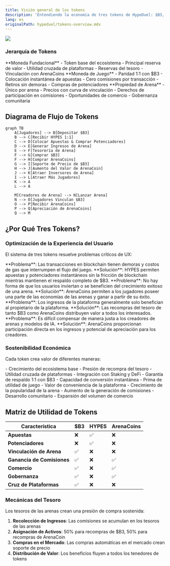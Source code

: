 ```yaml
---
title: Visión general de los tokens
description: 'Entendiendo la economía de tres tokens de HypeDuel: $B3, HYPES y ArenaCoins'
lang: es
originalPath: hypeduel/tokens-overview.mdx
---
```

<img src="/images/hypeduel-how-hypes-work.png" className="w-full rounded-xl mb-6" />

### Jerarquía de Tokens

<Tabs>
  <Tab title="$B3 Token" icon="coins">
    **Moneda Fundacional** - Token base del ecosistema - Principal reserva de valor - Utilidad cruzada de plataformas - Reservas del tesoro
    - Vinculación con ArenaCoins
  </Tab>

<Tab title="Créditos HYPES" icon="bolt">
  **Moneda de Juego** - Paridad 1:1 con $B3 - Colocación instantánea de apuestas - Cero comisiones por transacción - Retiros sin demoras - Compras de potenciadores
</Tab>

  <Tab title="ArenaCoins" icon="chart-line">
    **Propiedad de Arena** - Único por arena - Precios con curva de vinculación - Derechos de participación en comisiones - Oportunidades de comercio -
    Gobernanza comunitaria
  </Tab>
</Tabs>

## Diagrama de Flujo de Tokens

```mermaid
graph TB
    A[Jugadores] --> B[Depositar $B3]
    B --> C[Recibir HYPES 1:1]
    C --> D[Colocar Apuestas & Comprar Potenciadores]
    D --> E[Generar Ingresos de Arena]
    E --> F[Tesorería de Arena]
    F --> G[Comprar $B3]
    F --> H[Comprar ArenaCoins]
    G --> I[Soporte de Precio de $B3]
    H --> J[Aumento del Valor de ArenaCoin]
    J --> K[Atraer Inversores de Arena]
    I --> L[Atraer Más Jugadores]
    K --> A
    L --> A

    M[Creadores de Arena] --> N[Lanzar Arena]
    N --> O[Jugadores Vinculan $B3]
    O --> P[Recibir ArenaCoins]
    P --> Q[Apreciación de ArenaCoins]
    Q --> M
```

## ¿Por Qué Tres Tokens?

### Optimización de la Experiencia del Usuario

El sistema de tres tokens resuelve problemas críticos de UX:

<AccordionGroup>
  <Accordion title="Transacciones Instantáneas">
    **Problema**: Las transacciones en blockchain tienen demoras y costos de gas que interrumpen el flujo del juego. **Solución**: HYPES
    permiten apuestas y potenciadores instantáneos sin la fricción de blockchain mientras mantienen el respaldo completo de $B3.
  </Accordion>

<Accordion title="Inversión en Arenas">
  **Problema**: No hay forma de que los usuarios inviertan o se beneficien del crecimiento exitoso de una arena. **Solución**: ArenaCoins permiten
  a los jugadores poseer una parte de las economías de las arenas y ganar a partir de su éxito.
</Accordion>

<Accordion title="Captura de Valor">
  **Problema**: Los ingresos de la plataforma generalmente solo benefician al propietario de la plataforma. **Solución**: Las recompras del tesoro de tanto $B3
  como ArenaCoins distribuyen valor a todos los interesados.
</Accordion>

  <Accordion title="Incentivos para Creadores">
    **Problema**: Es difícil compensar de manera justa a los creadores de arenas y modelos de IA. **Solución**: ArenaCoins proporcionan
    participación directa en los ingresos y potencial de apreciación para los creadores.
  </Accordion>
</AccordionGroup>

### Sostenibilidad Económica

Cada token crea valor de diferentes maneras:

<Card title="Impulsores del Valor de $B3" icon="arrow-right">
  - Crecimiento del ecosistema base 
  - Presión de recompra del tesoro 
  - Utilidad cruzada de plataformas 
  - Integración con Staking y DeFi
</Card>

<Card title="Estabilidad de HYPES" icon="shield">
  - Garantía de respaldo 1:1 con $B3
  - Capacidad de conversión instantánea 
  - Prima de utilidad de juego 
  - Valor de conveniencia de la plataforma
</Card>

<Card title="Apreciación de ArenaCoin" icon="rocket">
  - Crecimiento de la popularidad de la arena 
  - Aumento de la generación de comisiones 
  - Desarrollo comunitario 
  - Expansión del volumen de comercio
</Card>

## Matriz de Utilidad de Tokens

| Característica      | $B3 | HYPES | ArenaCoins |
| ------------------ | --- | ----- | ---------- |
| **Apuestas**        | ❌  | ✅    | ❌         |
| **Potenciadores**   | ❌  | ✅    | ❌         |
| **Vinculación de Arena**  | ✅  | ❌    | ❌         |
| **Ganancia de Comisiones**    | ✅  | ❌    | ✅         |
| **Comercio**        | ✅  | ❌    | ✅         |
| **Gobernanza**     | ✅  | ❌    | ✅         |
| **Cruz de Plataformas** | ✅  | ❌    | ❌         |

### Mecánicas del Tesoro

Los tesoros de las arenas crean una presión de compra sostenida:

1. **Recolección de Ingresos**: Las comisiones se acumulan en los tesoros de las arenas
2. **Asignación de Activos**: 50% para recompras de $B3, 50% para recompras de ArenaCoin
3. **Compras en el Mercado**: Las compras automáticas en el mercado crean soporte de precio
4. **Distribución de Valor**: Los beneficios fluyen a todos los tenedores de tokens

